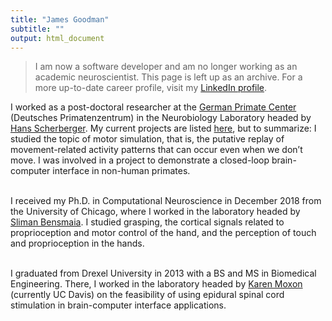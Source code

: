 ```yaml
---
title: "James Goodman"
subtitle: ""
output: html_document
---
```


<link rel="stylesheet" href="styles.css" type="text/css">
<link rel="stylesheet" href="./css/academicons.min.css"/>

<!--<img src="images/two-yellow-labrador-retriever-puppies-1108099.jpg" style="width:40%; border:10px solid; margin-right: 20px" align="left">-->

> I am now a software developer and am no longer working as an academic neuroscientist. This page is left up as an archive. For a more up-to-date career profile, visit my [LinkedIn profile](https://www.linkedin.com/in/james-goodman-phd/). 

I worked as a post-doctoral researcher at the [German Primate Center](https://www.dpz.eu/en/home.html) (Deutsches Primatenzentrum) in the Neurobiology Laboratory headed by [Hans Scherberger](https://www.dpz.eu/en/unit/neurobiology.html). My current projects are listed [here](projects.html), but to summarize: I studied the topic of motor simulation, that is, the putative replay of movement-related activity patterns that can occur even when we don't move. I was involved in a project to demonstrate a closed-loop brain-computer interface in non-human primates.<br><br>

I received my Ph.D. in Computational Neuroscience in December 2018 from the University of Chicago, where I worked in the laboratory headed by [Sliman Bensmaia](http://bensmaialab.org/). I studied grasping, the cortical signals related to proprioception and motor control of the hand, and the perception of touch and proprioception in the hands.<br><br>

I graduated from Drexel University in 2013 with a BS and MS in Biomedical Engineering. There, I worked in the laboratory headed by [Karen Moxon](https://moxonlab.bme.ucdavis.edu/) (currently UC Davis) on the feasibility of using epidural spinal cord stimulation in brain-computer interface applications.